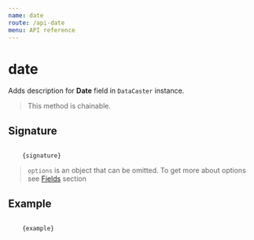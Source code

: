 ```yaml
---
name: date
route: /api-date
menu: API reference
---
```



# date

Adds description for **Date** field in `DataCaster` instance.

> This method is chainable.

## Signature

<Code>
    {signature}
</Code>

> `options` is an object that can be omitted. To get more about options see [Fields](/basics#fields) section

## Example

<Code>
    {example}
</Code>

<Comparison
    before={before}
    after={after}
/>
